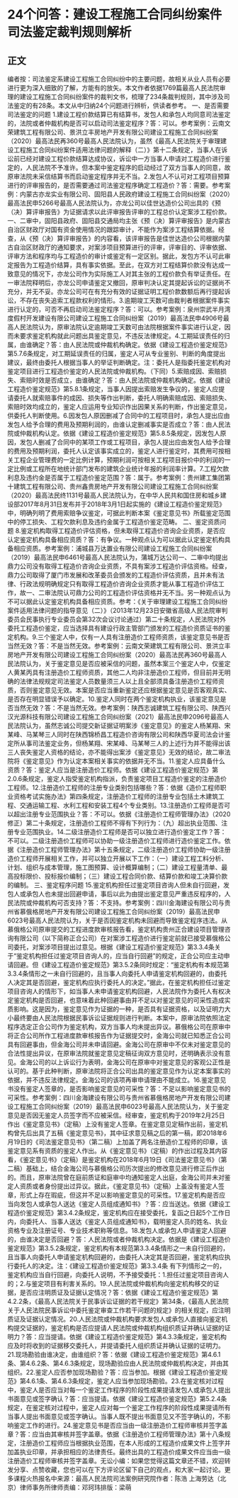 # 24个问答：建设工程施工合同纠纷案件司法鉴定裁判规则解析
## 正文
编者按：司法鉴定系建设工程施工合同纠纷中的主要问题，故相关从业人员有必要进行更为深入细致的了解，方能有的放矢。本文作者依据1769篇最高人民法院审理的建设工程施工合同纠纷案件的裁判文书，梳理了234条裁判规则，其中涉及司法鉴定的有28条。本文从中归纳24个问题进行辨析，供读者参考。 一、是否需要司法鉴定的问题 1.建设工程价款结算已有结算书，发包人和承包人均同意司法鉴定的，法院或者仲裁机构是否可以启动司法鉴定程序？答：可以。参考案例：云南文荣建筑工程有限公司、景洪立丰房地产开发有限公司建设工程施工合同纠纷案（2020）最高法民再360号最高人民法院认为，虽然《最高人民法院关于审理建设工程施工合同纠纷案件适用法律问题的解释（二）》第十二条规定，当事人在诉讼前已经对建设工程价款结算达成协议，诉讼中一方当事人申请对工程造价进行鉴定的，人民法院不予准许。但本案中鉴定程序的启动经过了双方当事人的同意，故原审法院未采信结算书而启动鉴定程序并无不当。2.发包人不认可对工程项目预算进行的评审报告的，是否需要通过司法鉴定程序确定工程造价？答：需要。参考案例：内蒙古亦龙实业有限公司、固阳县人民政府建设工程施工合同纠纷案（2020）最高法民申5266号最高人民法院认为，亦龙公司以佳世达造价公司出具的《预（决）算评审报告》为证据请求以此评审报告评审的工程总价认定案涉工程价款。一、二审中，固阳县政府、固阳县交通局均主张《预（决）算评审报告》是内蒙古自治区财政厅对国有资金使用情况的跟踪审计，不能作为案涉工程结算依据。经查，从《预（决）算评审报告》的内容看，该评审报告是佳世达造价公司根据内蒙古自治区财政厅的通知要求，对案涉项目预算进行的评审，评审目的、评审依据、评审方法和程序均与工程造价的审计或鉴定有一定区别。据此，发包方不认可此审定报告为工程造价结算，具有事实依据。至此，在双方对工程结算价款没有达成一致意见的情况下，亦龙公司作为实际施工人对其主张的工程价款负有举证责任。在一审法院释明后，亦龙公司申请鉴定又撤回，原审判决认定其提起诉讼的证据尚不充分，并无不妥。亦龙公司可在有充分有效的证据证明工程价款数额后再行提起诉讼，不存在丧失追索工程款权利的情形。3.逾期竣工天数可由裁判者根据案件事实进行认定的，可否不再启动司法鉴定程序？答：可以。参考案例：泉州崇武半月湾度假村开发建设有限公司建设工程施工合同纠纷案（2019）最高法民申4906号最高人民法院认为，原审法院认定逾期竣工天数可由法院根据案件事实进行认定，因而未要求鉴定机构就此问题出具鉴定意见，不违反法律规定。4.工期延误责任的归属，由谁确定？答：由人民法院或仲裁机构确定。依据《建设工程造价鉴定规范》第5.7.6条规定，对工期延误责任的归属，鉴定人可从专业鉴别、判断的角度提出建议，最终由委托人根据当事人的举证判断确定。注：委托人是指委托鉴定机构对鉴定项目进行工程造价鉴定的人民法院或仲裁机构。（下同）5.索赔成因、索赔损失、索赔时效是否成立，由谁确定？答：由人民法院或仲裁机构确定。依据《建设工程造价鉴定规范》第5.8.1条规定，当事人因提出索赔发生争议的，鉴定人应提请委托人就索赔事件的成因、损失等作出判断，委托人明确索赔成因、索赔损失、索赔时效均成立的，鉴定人应运用专业知识作出因果关系的判断，作出鉴定意见，供委托人判断使用。6.因发包人原因删减了合同中的工程项目时，承包人提出应由发包人给予合理的费用及预期利润的，由谁认定删减事实是否成立？答：由人民法院或仲裁机构认定。依据《建设工程造价鉴定规范》第5.8.5条规定，因发包人原因，发包人删减了合同中的某项工作或工程项目，承包人提出应由发包人给予合理的费用及预期利润，委托人认定该事实成立的，鉴定人进行鉴定时，其费用可按相关工程企业管理费的一定比例计算，预期利润可按相关工程项目报价中的利润的一定比例或工程所在地统计部门发布的建筑企业统计年报的利润率计算。7.工程欠款利息及违约金是否属于工程造价鉴定范围？答：属于。参考案例：贵州建工集团第十建筑工程有限公司、贵州鑫贵房地产开发有限公司建设工程施工合同纠纷案（2020）最高法民终1131号最高人民法院认为，在中华人民共和国住房和城乡建设部2017年8月31日发布并于2018年3月1日起实施的《建设工程造价鉴定规范》中，明确列明了费用索赔争议鉴定，可据此判断本案《鉴定意见书》所载鉴定范围中的停工损失、工程欠款利息及违约金属于工程造价鉴定范畴。 二、鉴定资质问题 8.鉴定机构取得工程造价评估资格，但未取得工程造价咨询企业资质，是否应认定鉴定机构具备相应资质？答：有争议。一种观点认为可以据此认定鉴定机构具备相应资质。参考案例：浦城县万达置业有限公司建设工程施工合同纠纷案（2019）最高法民申6461号最高人民法院认为，蒲城万达公司一、二审中均提出鼎力公司没有取得工程造价咨询企业资质，不具有案涉工程造价评估资格。经查，鼎力公司取得了厦门市发展和改革委员会颁发的工程造价评估资质，且并未有法律、行政法规明确规定只有取得工程造价咨询企业资质才能从事工程造价评估工作，故一、二审法院认可鼎力公司的工程造价评估资格并无不当。另一种观点认为不可以据此认定鉴定机构具备相应资质。参考：《关于审理建设工程施工合同纠纷案件适用法律问题的指导意见（二）》（2013年12月23日安徽省高级人民法院审判委员会民事执行专业委员会第32次会议讨论通过）第二十条规定，人民法院对外委托工程造价鉴定，应当选择具有建设行政主管部门颁发的工程造价资质证书的鉴定机构。9.三个鉴定人中，仅有一人具有注册造价工程师资质，该鉴定意见书是否当然无效？答：不是当然无效。参考案例：云南文荣建筑工程有限公司、景洪立丰房地产开发有限公司建设工程施工合同纠纷案（2020）最高法民再360号最高人民法院认为，关于鉴定意见是否应被采信的问题，虽然本案三个鉴定人中，仅鉴定人黄某丙具有注册造价工程师资质，其他二人均非注册造价工程师，但目前并无明确的法律法规规定司法鉴定人员数量须三人以上且全部须具备注册造价工程师资质，否则鉴定意见无效。本案是否应当重新鉴定还应根据鉴定意见是否客观真实、是否存在明显错误予以确定。10.鉴定人同时在两个鉴定机构执业，该鉴定意见是否当然无效？答：不是当然无效。参考案例：陕西志诚建筑工程有限公司、陕西兴汉光源科技有限公司建设工程施工合同纠纷案（2021）最高法民申2096号最高人民法院认为，虽然志诚公司提交新证据证明案涉《鉴定意见》的鉴定人杨某翔、宋某峰、马某琴三人同时在陕西锦桥昌工程造价咨询有限公司和陕西华夏司法会计鉴定所从事司法鉴定业务，但杨某翔、宋某峰、马某琴三人的上述行为并不能得出该三人丧失鉴定人资格的结论，亦不能得出案涉《鉴定意见》无效的结论，故二审法院将《鉴定意见》作为认定本案相关事实的依据并无不当。11.鉴定人应具备什么资质？答：鉴定人应当是注册造价工程师。依据《建设工程造价鉴定规范》第2.0.6条规定，鉴定人指受鉴定机构指派，负责鉴定项目工程造价鉴定的注册造价工程师。12.注册造价工程师的注册专业类别包括哪些？答：依据《造价工程师职业资格考试实施办法》第四条规定，注册造价工程师的注册专业包括土木建筑工程、交通运输工程、水利工程和安装工程4个专业类别。13.注册造价工程师是否可以超出注册专业范围执业？答：不可以。依据《注册造价工程师管理办法》（2020修正）第二十条规定，注册造价工程师不得有下列行为：（九）超出执业范围、注册专业范围执业。14.二级注册造价工程师是否可以独立进行造价鉴定工作？答：不可以。二级注册造价工程师可以协助一级注册造价工程师进行造价鉴定工作。依据《注册造价工程师管理办法》第十五条规定，二级注册造价工程师协助一级注册造价工程师开展相关工作，并可以独立开展以下工作：（一）建设工程工料分析、计划、组织与成本管理，施工图预算、设计概算编制；（二）建设工程量清单、最高投标限价、投标报价编制；（三）建设工程合同价款、结算价款和竣工决算价款的编制。 三、鉴定程序问题 15.鉴定机构担任过鉴定项目咨询人但未自行回避，发包人或承包人也未提出回避申请，事后以此为由提出鉴定意见严重违反程序的，人民法院或仲裁机构可否支持？答：不支持。参考案例：四川金海建设有限公司与贵州省慕俄格房地产开发有限公司建设工程施工合同纠纷案（2019）最高法民申6023号最高人民法院认为，关于是否因鉴定机构未回避而导致鉴定程序违法。从慕俄格公司原审提交的工程进度款审核报告看，鉴定机构贵州正合建设项目管理咨询有限公司（以下简称正合公司）在对案涉工程造价进行鉴定前就已接受慕俄格公司委托，对案涉项目提出过意见。根据《建设工程造价鉴定规范》第3.3.4条关于“鉴定机构担任过鉴定项目咨询人的，应当自行回避”的规定，正合公司应主动申请回避。但《建设工程造价鉴定规范》第3.5.2条同时规定：“鉴定机构有本规范第3.3.4条情形之一未自行回避的，且当事人向委托人申请鉴定机构回避的，由委托人决定其是否回避，鉴定机构应执行委托人的决定。”据此，在鉴定机构担任过鉴定项目咨询人的情形下，如当事人未申请鉴定机构回避，人民法院作为委托人有权决定鉴定机构是否回避，也意味着此种回避事由并不足以对鉴定意见的可采性造成实质影响。这是因为，鉴定意见作为证据的一种，是否具有证据资格，以及证明力大小最终要由人民法院根据民事诉讼证据规则进行判断。本案中，原审法院依照法定程序选定正合公司作为鉴定机构，双方当事人均未提出异议。慕俄格公司在原审中将正合公司所作工程进度款审核报告作为证据提交时，金海公司就已知悉正合公司具有回避事由，但金海公司并未申请回避。金海公司在原审中不仅未对鉴定意见的合法性提出异议，在原审法院就鉴定意见定稿征询双方意见时，还明确表示没有意见。金海公司的以上诉讼行为表明，金海公司在原审中对鉴定意见的客观公正性是认可的。基于此种判断，原审法院将正合公司出具的鉴定意见作为认定本案事实的依据，并不违反法律规定。金海公司的该项再审申请理由不能成立。16.鉴定意见书没有鉴定人签章的，是否影响鉴定意见的可采性？答：不足以影响鉴定意见书的可采性。参考案例：四川金海建设有限公司与贵州省慕俄格房地产开发有限公司建设工程施工合同纠纷案（2019）最高法民申6023号最高人民法院认为，关于鉴定意见是否因无鉴定人员签字而不应被采信。经审查，鉴定机构于2019年2月25日作出《鉴定意见书》（定稿）上没有鉴定人签章。在鉴定意见定稿作出前，鉴定机构曾先后出具了五稿《鉴定意见书》，其中征求意见稿之后的第一稿，即2018年6月19日的《司法鉴定意见书》（第二稿）上加盖了两名注册造价工程师的印章，该鉴定意见系有资质的鉴定人作出。从《鉴定意见书》（定稿）的作出过程及其内容看，《鉴定意见书》（定稿）是鉴定机构在2018年6月19日《司法鉴定意见书》（第二稿）基础上，结合金海公司与慕俄格公司历次提出的修改意见进行修正后作出的。而且，原审法院曾在庭前质证和庭审中均通知鉴定人出庭，金海公司并未对鉴定人资质或者身份提出过异议。据此，《鉴定意见书》（定稿）上虽没有鉴定人签章，形式上存在瑕疵，但这并不足以影响鉴定意见的可采性。17.鉴定机构是否应当向发包人或承包人送达《鉴定人员组成通知书》？答：应当送达。依据《建设工程造价鉴定规范》第3.4.2条规定，鉴定机构应在接受委托，复函之日起5个工作日内，向委托人、当事人送达《鉴定人员组成通知书》，载明鉴定人员的姓名、执业资格专业及注册证号、专业技术职称等信息。18.发包人或承包人申请鉴定人回避的，由谁决定是否回避？答：人民法院或者仲裁机构决定。依据是《建设工程造价鉴定规范》第3.5.2条规定，鉴定机构有本规范第3.3.4条情形之一未自行回避的，且当事人向委托人申请鉴定机构回避的，由委托人决定其是否回避，鉴定机构应执行委托人的决定。注：《建设工程造价鉴定规范》第3.3.4条 有下列情形之一的，鉴定机构应当自行回避，向委托人说明，不予接受委托：1.担任过鉴定项目咨询人的；2.与鉴定项目有利害关系的。19.人民法院或仲裁机构向鉴定机构移交的证据，是否应注明质证及证据认定情况？答：依据《建设工程造价鉴定规范》第4.2.2条，《最高人民法院关于民事诉讼证据的若干规定》第34条，《最高人民法院关于人民法院民事诉讼中委托鉴定审查工作若干问题的规定》的相关规定，应注明质证及证据认定情况。20.人民法院或仲裁机构要求发包人或承包人直接向鉴定机构提交证据的，鉴定机构是否应提请人民法院或仲裁机构组织质证并确认证据的证明力？答：应当提请。依据《建设工程造价鉴定规范》第4.3.3条规定，鉴定机构应及时将收到的证据移交委托人，并提请委托人组织质证并确认证据的证明力。21.现场勘验由谁决定，由谁组织？答：依据《建设工程造价鉴定规范》第4.6.1条、第4.6.2条、第4.6.3条规定，现场勘验应由人民法院或仲裁机构决定，并由其组织。22.鉴定人应否参加现场勘验？答：应当参加。根据《建设工程造价鉴定规范》第4.6.1条、第4.6.3条规定，鉴定人应当参加现场勘验。23.在鉴定核对过程中，鉴定人是否应当对每一个鉴定工作程序的阶段性成果提请发包人或承包人提出书面意见或签字确认？答：应当提请。依据《建设工程造价鉴定规范》第5.2.4条规定，在鉴定核对过程中，鉴定人应对每一个鉴定工作程序的阶段性成果提请所有当事人提出书面意见或签字确认。当事人既不提出书面意见又不签字确认的，不影响鉴定工作的进行。24.鉴定意见书是否应当由一级注册造价工程师审核并签字盖章？答：应当由其审核并签字盖章。依据《注册造价工程师管理办法》第十八条规定，注册造价工程师应当根据执业范围，在本人形成的工程造价成果文件上签字并加盖执业印章，并承担相应的法律责任。最终出具的工程造价成果文件应当由一级注册造价工程师审核并签字盖章。无讼小编：如果您觉得这篇文章还不错，欢迎转发分享、点赞收藏，您也可以在下方评论区留下自己的观点，和大家一起讨论。更多课程火热报名中来源：最高人民法院司法案例研究院作者：陈浩 上海劳达（北京）律师事务所律师责编：邓珂玮排版：梁萌